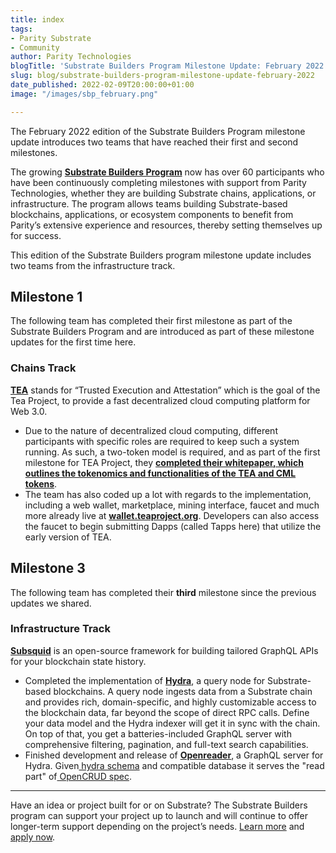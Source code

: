 ```yaml
---
title: index
tags: 
- Parity Substrate
- Community
author: Parity Technologies
blogTitle: 'Substrate Builders Program Milestone Update: February 2022'
slug: blog/substrate-builders-program-milestone-update-february-2022
date_published: 2022-02-09T20:00:00+01:00
image: "/images/sbp_february.png"

---
```

The February 2022 edition of the Substrate Builders Program milestone update introduces two teams that have reached their first and second milestones.

The growing [**Substrate Builders Program**](https://substrate.io/ecosystem/substrate-builders-program/) now has over 60 participants who have been continuously completing milestones with support from Parity Technologies, whether they are building Substrate chains, applications, or infrastructure. The program allows teams building Substrate-based blockchains, applications, or ecosystem components to benefit from Parity’s extensive experience and resources, thereby setting themselves up for success.

This edition of the Substrate Builders program milestone update includes two teams from the infrastructure track.

## Milestone 1

The following team has completed their first milestone as part of the Substrate Builders Program and are introduced as part of these milestone updates for the first time here.

### Chains Track

[**TEA**](https://teaproject.org/) stands for “Trusted Execution and Attestation” which is the goal of the Tea Project, to provide a fast decentralized cloud computing platform for Web 3.0.

* Due to the nature of decentralized cloud computing, different participants with specific roles are required to keep such a system running. As such, a two-token model is required, and as part of the first milestone for TEA Project, they [**completed their whitepaper, which outlines the tokenomics and functionalities of the TEA and CML tokens**](https://teaproject.org/pdf/whitepaper-2022.pdf).
* The team has also coded up a lot with regards to the implementation, including a web wallet, marketplace, mining interface, faucet and much more already live at [**wallet.teaproject.org**](https://wallet.teaproject.org/#/home). Developers can also access the faucet to begin submitting Dapps (called Tapps here) that utilize the early version of TEA.

## Milestone 3

The following team has completed their **third** milestone since the previous updates we shared.

### Infrastructure Track

[**Subsquid**](https://www.subsquid.io/) is an open-source framework for building tailored GraphQL APIs for your blockchain state history.

* Completed the implementation of [**Hydra**](https://github.com/subsquid/hydra), a query node for Substrate-based blockchains. A query node ingests data from a Substrate chain and provides rich, domain-specific, and highly customizable access to the blockchain data, far beyond the scope of direct RPC calls. Define your data model and the Hydra indexer will get it in sync with the chain. On top of that, you get a batteries-included GraphQL server with comprehensive filtering, pagination, and full-text search capabilities.
* Finished development and release of [**Openreader**](https://github.com/subsquid/openreader), a GraphQL server for Hydra. Given[ hydra schema](https://docs.subsquid.io/schema-spec) and compatible database it serves the "read part" of[ OpenCRUD spec](https://www.opencrud.org).

***

Have an idea or project built for or on Substrate? The Substrate Builders program can support your project up to launch and will continue to offer longer-term support depending on the project’s needs. [Learn more](https://www.substrate.io/builders-program/) and [apply now](https://docs.google.com/forms/d/e/1FAIpQLSfEYJE3X0RQs3Kucqthe4D8zyUcV1yEvyIw98L2X9_78b4BVA/viewform).